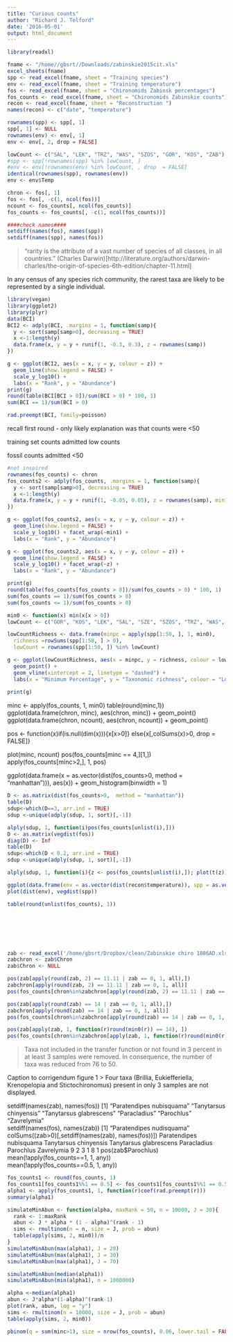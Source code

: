 ```yaml
---
title: "Curious counts"
author: "Richard J. Telford"
date: '2016-05-01'
output: html_document
---
```

```r
library(readxl)

fname <- "/home//gbsrt//Downloads/zabinskie2015cit.xls"
excel_sheets(fname)
spp <- read_excel(fname, sheet = "Training species")
env <- read_excel(fname, sheet = "Training temperature")
fos <- read_excel(fname, sheet = "Chironomids Zabinsk percentages")
fos_counts <- read_excel(fname, sheet = "Chironomids Zabinskie counts")
recon <- read_excel(fname, sheet = "Reconstruction ")
names(recon) <- c("date", "temperature")

rownames(spp) <- spp[, 1]
spp[, 1] <- NULL
rownames(env) <- env[, 1]
env <- env[, 2, drop = FALSE]

lowCount <- c("SAL", "LEK", "TRZ", "WAS", "SZOS", "GOR", "KOS", "ZAB")
#spp <- spp[!rownames(spp) %in% lowCount, ]
#env <- env[!rownames(env) %in% lowCount, , drop  = FALSE]
identical(rownames(spp), rownames(env))
env <- env$Temp

chron <- fos[, 1]
fos <- fos[, -c(1, ncol(fos))]
ncount <- fos_counts[, ncol(fos_counts)]
fos_counts <- fos_counts[, -c(1, ncol(fos_counts))]

####check names####
setdiff(names(fos), names(spp))
setdiff(names(spp), names(fos))
```

> "rarity is the attribute of a vast number of species of all classes, in all countries." (Charles Darwin)[http://literature.org/authors/darwin-charles/the-origin-of-species-6th-edition/chapter-11.html]


In any census of any species rich community, the rarest taxa are likely to be represented by a single individual. 


```r
library(vegan)
library(ggplot2)
library(plyr)
data(BCI)
BCI2 <- adply(BCI, .margins = 1, function(samp){
  y <- sort(samp[samp>0], decreasing = TRUE)
  x <-1:length(y)
  data.frame(x, y = y + runif(1, -0.3, 0.3), z = rownames(samp))
})

g <- ggplot(BCI2, aes(x = x, y = y, colour = z)) + 
  geom_line(show.legend = FALSE) + 
  scale_y_log10() + 
  labs(x = "Rank", y = "Abundance")
print(g)
round(table(BCI[BCI > 0])/sum(BCI > 0) * 100, 1)
sum(BCI == 1)/sum(BCI > 0)
```

```r
rad.preempt(BCI, family=poisson)
```

recall first round - only likely explanation was that counts were <50

training set counts admitted low counts

fossil counts admitted <50



```r
#not inspired
rownames(fos_counts) <- chron
fos_counts2 <- adply(fos_counts, .margins = 1, function(samp){
  y <- sort(samp[samp>0], decreasing = TRUE)
  x <-1:length(y)
  data.frame(x, y = y + runif(1, -0.05, 0.05), z = rownames(samp), min1 = min(y)<=1)
})

g <- ggplot(fos_counts2, aes(x = x, y = y, colour = z)) + 
  geom_line(show.legend = FALSE) + 
  scale_y_log10() + facet_wrap(~min1) +
  labs(x = "Rank", y = "Abundance")

g <- ggplot(fos_counts2, aes(x = x, y = y, colour = z)) + 
  geom_line(show.legend = FALSE) + 
  scale_y_log10() + facet_wrap(~z) +
  labs(x = "Rank", y = "Abundance")

print(g)
round(table(fos_counts[fos_counts > 0])/sum(fos_counts > 0) * 100, 1)
sum(fos_counts == 1)/sum(fos_counts > 0)
sum(fos_counts <= 1)/sum(fos_counts > 0)
```






```r
min0 <- function(x) min(x[x > 0])
lowCount <- c("GOR", "KOS", "LEK", "SAL", "SZE", "SZOS", "TRZ", "WAS", "ZAB")

lowCountRichness <- data.frame(minpc = apply(spp[1:50, ], 1, min0),
  richness =rowSums(spp[1:50, ] > 0),
  lowCount = rownames(spp[1:50, ]) %in% lowCount)

g <- ggplot(lowCountRichness, aes(x = minpc, y = richness, colour = lowCount)) + 
  geom_point() + 
  geom_vline(xintercept = 2, linetype = "dashed") + 
  labs(x = "Minimum Percentage", y = "Taxonomic richness", colour = "Low Count") 
  
print(g)
```

minc <- apply(fos_counts, 1, min0)
table(round(minc,1))
ggplot(data.frame(chron, minc), aes(chron, minc)) + geom_point() 
ggplot(data.frame(chron, ncount), aes(chron, ncount)) + geom_point() 


pos <- function(x)if(is.null(dim(x))){x[x>0]} else{x[,colSums(x)>0, drop  = FALSE]}

plot(minc, ncount)
pos(fos_counts[minc == 4,][1,])
apply(fos_counts[minc>2,], 1, pos)


ggplot(data.frame(x = as.vector(dist(fos_counts>0, method = "manhattan"))), aes(x)) + geom_histogram(binwidth = 1)
```r
D <- as.matrix(dist(fos_counts>0,  method = "manhattan"))
table(D)
sdup<-which(D==3, arr.ind = TRUE)
sdup <-unique(adply(sdup, 1, sort)[,-1])

alply(sdup, 1, function(i)pos(fos_counts[unlist(i),]))
D <- as.matrix(vegdist(fos))
diag(D) <- Inf
table(D)
sdup<-which(D < 0.2, arr.ind = TRUE)
sdup <-unique(adply(sdup, 1, sort)[,-1])

alply(sdup, 1, function(i){z <- pos(fos_counts[unlist(i),]); plot(t(z));z})

ggplot(data.frame(env = as.vector(dist(recon$temperature)), spp = as.vector(vegdist(fos))), aes(env, spp)) + geom_point(alpha = 0.4)
plot(dist(env), vegdist(spp))

table(round(unlist(fos_counts), 1))







zab <- read_excel('/home/gbsrt/Dropbox/clean/Zabinskie chiro 1886AD.xlsx', sheet = 1)
zabchron <- zab$Chron
zab$Chron <- NULL

pos(zab[apply(round(zab, 2) == 11.11 | zab == 0, 1, all),])
zabchron[apply(round(zab, 2) == 11.11 | zab == 0, 1, all)]
pos(fos_counts[chron%in%zabchron[apply(round(zab, 2) == 11.11 | zab == 0, 1, all)],])

pos(zab[apply(round(zab) == 14 | zab == 0, 1, all),])
zabchron[apply(round(zab) == 14 | zab == 0, 1, all)]
pos(fos_counts[chron%in%zabchron[apply(round(zab) == 14 | zab == 0, 1, all)],])

pos(zab[apply(zab, 1, function(r)round(min0(r)) == 14), ])
pos(fos_counts[chron%in%zabchron[apply(zab, 1, function(r)round(min0(r)) == 14)],])
```

>Taxa not included in the transfer function or not found in 3 percent in at least 3 samples were removed. In consequence, the number of taxa was reduced from 76 to 50.

Caption to corrigendum figure 1
> Four taxa (Brillia, Eukiefferiella, Krenopelopia and Stictochironomus) present in only 3 samples are not displayed. 

setdiff(names(zab), names(fos))
[1] "Paratendipes nubisquama" "Tanytarsus chinyensis"   "Tanytarsus glabrescens"  "Paracladius"             "Parochlus"               "Zavrelymia"             
setdiff(names(fos), names(zab))
[1] "Paratendipes nudisquama"
colSums((zab>0)[,setdiff(names(zab), names(fos))])
Paratendipes nubisquama   Tanytarsus chinyensis  Tanytarsus glabrescens             Paracladius               Parochlus              Zavrelymia 
                      9                       2                       3                       1                       8                       1 
                      pos(zab$Parochlus)
mean(!apply(fos_counts==1, 1, any))       
mean(!apply(fos_counts==0.5, 1, any)) 
```r
fos_counts1 <- round(fos_counts, 1)
fos_counts1[fos_counts1%%1 == 0.5] <- fos_counts1[fos_counts1%%1 == 0.5] + 0.5
alpha1 <- apply(fos_counts1, 1, function(r)coef(rad.preempt(r)))
summary(alpha1)

simulateMinAbun <- function(alpha, maxRank = 50, n = 10000, J = 30){ 
  rank <- 1:maxRank
  abun <- J * alpha * (1 - alpha)^(rank - 1)
  sims <- rmultinom(n = n, size = J, prob = abun)
  table(apply(sims, 2, min0))/n 
}
simulateMinAbun(max(alpha1), J = 20)
simulateMinAbun(max(alpha1), J = 30)
simulateMinAbun(max(alpha1), J = 70)

simulateMinAbun(median(alpha1))
simulateMinAbun(min(alpha1), n = 1000000)

alpha <-median(alpha1)
abun <- J*alpha*(1-alpha)^(rank-1)
plot(rank, abun, log = "y")
sims <- rmultinom(n = 10000, size = J, prob = abun)
table(apply(sims, 2, min0)) 

pbinom(q = sum(minc>1), size = nrow(fos_counts), 0.06, lower.tail = FALSE)
```